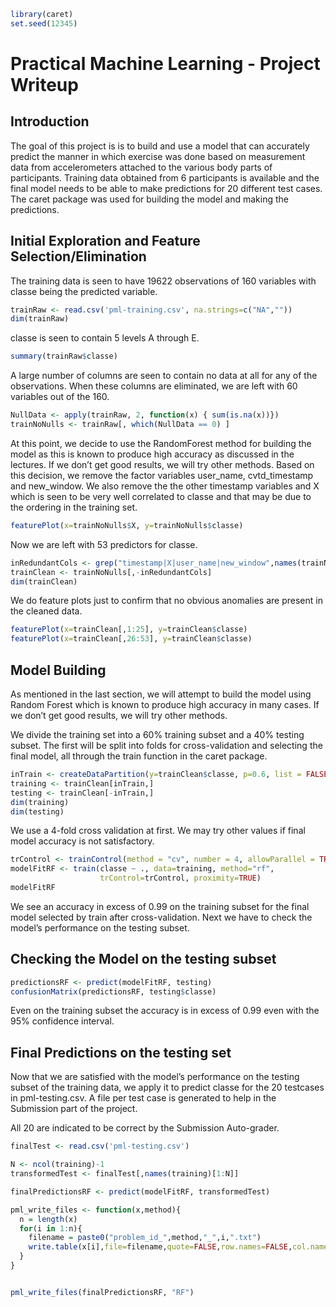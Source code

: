 ```r
library(caret)
set.seed(12345)
```
Practical Machine Learning - Project Writeup
========================================================

Introduction
-------------
The goal of this project is is to build and use a model that can accurately predict the manner in which exercise was done based on measurement data from accelerometers attached to the various body parts of participants. Training data obtained from 6 participants is available and the final model needs to be able to make predictions for 20 different test cases.
The caret package was used for building the model and making the predictions.

Initial Exploration and Feature Selection/Elimination
-------------------------------------------------------
The training data is seen to have 19622 observations of 160 variables with classe being the predicted variable. 
```r
trainRaw <- read.csv('pml-training.csv', na.strings=c("NA",""))
dim(trainRaw)
```
classe is seen to contain 5 levels A through E.
```r
summary(trainRaw$classe)
```
A large number of columns are seen to contain no data at all for any of the observations. When these columns are eliminated, we are left with 60 variables out of the 160.
```r
NullData <- apply(trainRaw, 2, function(x) { sum(is.na(x))})
trainNoNulls <- trainRaw[, which(NullData == 0) ]
```

At this point, we decide to use the RandomForest method for building the model as this is known to produce high accuracy as discussed in the lectures. If we don't get good results, we will try other methods. Based on this decision, we remove the factor variables user_name, cvtd_timestamp and new_window. We also remove the the other timestamp variables and X which is seen to be very well correlated to classe and that may be due to the ordering in the training set.
```r
featurePlot(x=trainNoNulls$X, y=trainNoNulls$classe)
```
Now we are left with 53 predictors for classe.
```r
inRedundantCols <- grep("timestamp|X|user_name|new_window",names(trainNoNulls))
trainClean <- trainNoNulls[,-inRedundantCols]
dim(trainClean)
```
We do feature plots just to confirm that no obvious anomalies are present in the cleaned data.
```r
featurePlot(x=trainClean[,1:25], y=trainClean$classe)
featurePlot(x=trainClean[,26:53], y=trainClean$classe)
```


Model Building
----------------
As mentioned in the last section, we will attempt to build the model using Random Forest which is known to produce high accuracy in many cases. If we don't get good results, we will try other methods.

We divide the training set into a 60% training subset and a 40% testing subset. The first will be split into folds for cross-validation and selecting the final model, all through the train function in the caret package.

```r
inTrain <- createDataPartition(y=trainClean$classe, p=0.6, list = FALSE)
training <- trainClean[inTrain,]
testing <- trainClean[-inTrain,]
dim(training)
dim(testing)
```

We use a 4-fold cross validation at first. We may try other values if final model accuracy is not satisfactory.

```r
trControl <- trainControl(method = "cv", number = 4, allowParallel = TRUE)
modelFitRF <- train(classe ~ ., data=training, method="rf",
                    trControl=trControl, proximity=TRUE)
modelFitRF
```

We see an accuracy in excess of 0.99 on the training subset for the final model selected by train after cross-validation. Next we have to check the model's performance on the testing subset.

Checking the Model on the testing subset
-----------------------------------------
```r
predictionsRF <- predict(modelFitRF, testing)
confusionMatrix(predictionsRF, testing$classe)
```
Even on the training subset the accuracy is in excess of 0.99 even with the 95% confidence interval.

Final Predictions on the testing set
--------------------------------------
Now that we are satisfied with the model's performance on the testing subset of the training data, we apply it to predict classe for the 20 testcases in pml-testing.csv. A file per test case is generated to help in the Submission part of the project.

All 20 are indicated to be correct by the Submission Auto-grader.

```r
finalTest <- read.csv('pml-testing.csv')

N <- ncol(training)-1
transformedTest <- finalTest[,names(training)[1:N]]

finalPredictionsRF <- predict(modelFitRF, transformedTest)

pml_write_files <- function(x,method){
  n = length(x)
  for(i in 1:n){
    filename = paste0("problem_id_",method,"_",i,".txt")
    write.table(x[i],file=filename,quote=FALSE,row.names=FALSE,col.names=FALSE)
  }
}


pml_write_files(finalPredictionsRF, "RF")
```